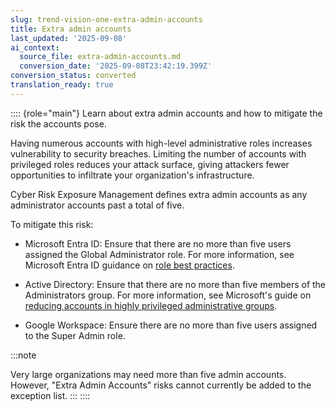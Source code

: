 ```yaml
---
slug: trend-vision-one-extra-admin-accounts
title: Extra admin accounts
last_updated: '2025-09-08'
ai_context:
  source_file: extra-admin-accounts.md
  conversion_date: '2025-09-08T23:42:19.399Z'
conversion_status: converted
translation_ready: true
---
```


:::: {role="main"}
Learn about extra admin accounts and how to mitigate the risk the accounts pose.

Having numerous accounts with high-level administrative roles increases vulnerability to security breaches. Limiting the number of accounts with privileged roles reduces your attack surface, giving attackers fewer opportunities to infiltrate your organization's infrastructure.

Cyber Risk Exposure Management defines extra admin accounts as any administrator accounts past a total of five.

To mitigate this risk:

- Microsoft Entra ID: Ensure that there are no more than five users assigned the Global Administrator role. For more information, see Microsoft Entra ID guidance on [role best practices](https://learn.microsoft.com/en-us/entra/identity/role-based-access-control/best-practices).

- Active Directory: Ensure that there are no more than five members of the Administrators group. For more information, see Microsoft's guide on [reducing accounts in highly privileged administrative groups](https://learn.microsoft.com/en-us/services-hub/unified/health/remediation-steps-ad/review-and-reduce-the-number-of-accounts-in-highly-privileged-administrative-groups).

- Google Workspace: Ensure there are no more than five users assigned to the Super Admin role.

:::note

Very large organizations may need more than five admin accounts. However, "Extra Admin Accounts" risks cannot currently be added to the exception list.
:::
::::
